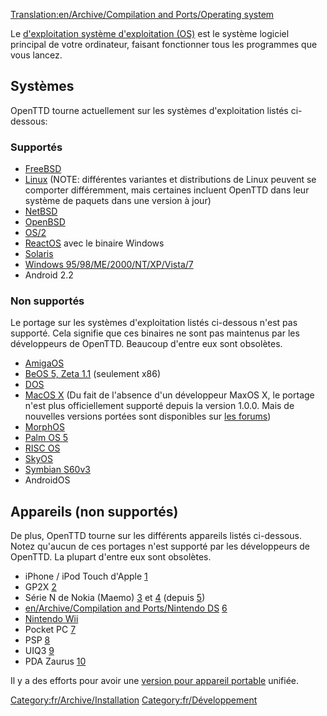 [[Translation:en/Archive/Compilation and Ports/Operating system]]

Le [https://www.wikipedia.org/wiki/fr:Système d'exploitation système d'exploitation (OS)] est le système logiciel principal de votre ordinateur, faisant fonctionner tous les programmes que vous lancez.

== Systèmes ==
OpenTTD tourne actuellement sur les systèmes d'exploitation listés ci-dessous:

=== Supportés ===
* [http://www.freshports.org/games/openttd/ FreeBSD]
* [http://www.openttd.org Linux] (NOTE: différentes variantes et distributions de Linux peuvent se comporter différemment, mais certaines incluent OpenTTD dans leur système de paquets dans une version à jour)
* [http://riksun.riken.go.jp/pub/pub/NetBSD/NetBSD-current/pkgsrc/games/openttd/ NetBSD]
* [http://www.openbsd.org/cgi-bin/cvsweb/ports/games/openttd/ OpenBSD]
* [http://www.openttd.org OS/2]
* [http://reactosde.re.funpic.de/catappdetail.php?cat=Games&appnr=146 ReactOS] avec le binaire Windows
* [http://www.softagalleria.net/openttd-solaris.php Solaris]
* [http://www.openttd.org Windows 95/98/ME/2000/NT/XP/Vista/7]
* Android 2.2

=== Non supportés ===
Le portage sur les systèmes d'exploitation listés ci-dessous n'est pas supporté. Cela signifie que ces binaires ne sont pas maintenus par les développeurs de OpenTTD. Beaucoup d'entre eux sont obsolètes.

* [http://www.os4depot.net/index.php?function=showfile&file=game/strategy/openttd.lha AmigaOS]
* [http://bebits.com/app/3810 BeOS 5, Zeta 1.1] (seulement x86) 
* [[en/Archive/Compilation and Ports/OpenTTD DOS|DOS]]
* [http://www.openttd.org MacOS X] (Du fait de l'absence d'un développeur MaxOS X, le portage n'est plus officiellement supporté depuis la version 1.0.0. Mais de nouvelles versions portées sont disponibles sur [http://www.tt-forums.net les forums])
* [http://www.openttd.org MorphOS]
* [http://www.esoftinteractive.com/openttd.html Palm OS 5]
* [http://www.riscos.info/index.php/OpenTTD RISC OS] 
* [http://www.tt-forums.net/viewtopic.php?t=8107 SkyOS]
* [http://www.tt-forums.net/viewtopic.php?f=33&t=35942&st=0&sk=t&sd=a Symbian S60v3]
* AndroidOS

== Appareils (non supportés) ==
De plus, OpenTTD tourne sur les différents appareils listés ci-dessous. Notez qu'aucun de ces portages n'est supporté par les développeurs de OpenTTD. La plupart d'entre eux sont obsolètes.

* iPhone / iPod Touch d'Apple [http://www.zodttd.com/wiki/index.php/OpenTTD.app]
* GP2X [http://wiki.gp2x.org/wiki/OpenTTD]
* Série N de Nokia (Maemo) [http://myy.haaga-helia.fi/~a0702483/maemo/] et [http://www.tt-forums.net/viewtopic.php?f=33&t=36042] (depuis [http://openttd.toimii.net/maemo/])
* [[en/Archive/Compilation and Ports/Nintendo DS]] [http://www.tt-forums.net/viewtopic.php?f=33&t=35306]
* [[en/Archive/Compilation and Ports/Wii|Nintendo Wii]]
* Pocket PC [http://www.esoftinteractive.com/openttd.html]
* PSP [http://openttd.pc-workshop.da.ru/]
* UIQ3 [http://my-symbian.com/forum/viewtopic.php?t=30981]
* PDA Zaurus [http://zsi2.stonekeep.com/index.php?v=d&a=2127]

Il y a des efforts pour avoir une [[fr/Archive/Compilation and Ports/Version pour appareil portable|version pour appareil portable]] unifiée.

[[Category:fr/Archive/Installation]] [[Category:fr/Développement]]